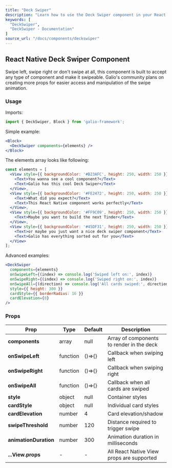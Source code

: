 ```yaml
---
title: "Deck Swiper"
description: "Learn how to use the Deck Swiper component in your React Native applications with Galio Framework."
keywords: [
  "DeckSwiper",
  "DeckSwiper - Documentation"
]
source_url: "/docs/components/deckswiper"
---
```


## React Native Deck Swiper Component

Swipe left, swipe right or don't swipe at all, this component is built to accept any type of component and make it swipeable. Galio's community plans on creating more props for easier access and manipulation of the swipe animation.

### Usage

Imports:

```jsx
import { DeckSwiper, Block } from 'galio-framework';
```

Simple example:

```jsx
<Block>
  <DeckSwiper components={elements} />
</Block>
```

The elements array looks like following:

```jsx
const elements = [
  <View style={{ backgroundColor: '#B23AFC', height: 250, width: 250 }}>
    <Text>You wanna see a cool component?</Text>
    <Text>Galio has this cool Deck Swiper</Text>
  </View>,
  <View style={{ backgroundColor: '#FE2472', height: 250, width: 250 }}>
    <Text>What did you expect?</Text>
    <Text>This React Native component works perfectly</Text>
  </View>,
  <View style={{ backgroundColor: '#FF9C09', height: 250, width: 250 }}>
    <Text>Maybe you want to build the next Tinder</Text>
  </View>,
  <View style={{ backgroundColor: '#45DF31', height: 250, width: 250 }}>
    <Text>or maybe you just want a nice deck swiper component</Text>
    <Text>Galio has everything sorted out for you</Text>
  </View>
];
```

Advanced examples:

```jsx
<DeckSwiper
  components={elements}
  onSwipeLeft={(index) => console.log('Swiped left on:', index)}
  onSwipeRight={(index) => console.log('Swiped right on:', index)}
  onSwipeAll={(direction) => console.log('All cards swiped:', direction)}
  style={{ height: 300 }}
  cardStyle={{ borderRadius: 16 }}
  cardElevation={8}
/>
```

### Props

| Prop                   | Type     | Default   | Description                                                                 |
|------------------------|----------|-----------|-----------------------------------------------------------------------------|
| **components**         | array    | null      | Array of components to render in the deck                                  |
| **onSwipeLeft**        | function | ()=>{}    | Callback when swiping left                                                 |
| **onSwipeRight**       | function | ()=>{}    | Callback when swiping right                                                |
| **onSwipeAll**         | function | ()=>{}    | Callback when all cards are swiped                                         |
| **style**              | object   | null      | Container styles                                                            |
| **cardStyle**          | object   | null      | Individual card styles                                                      |
| **cardElevation**      | number   | 4         | Card elevation/shadow                                                       |
| **swipeThreshold**     | number   | 120       | Distance required to trigger swipe                                         |
| **animationDuration**  | number   | 300       | Animation duration in milliseconds                                         |
| **...View.props**      | -        | -         | All React Native View props are supported                                  |
